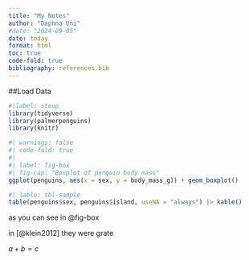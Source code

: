 ```yaml
---
title: "My Notes"
author: "Daphna Uni"
#date: "2024-09-05"
date: today
format: html
toc: true
code-fold: true
bibliography: references.bib
---
```


##Load Data

```r
#|label: steup
library(tidyverse)
library(palmerpenguins)
library(knitr)
```

```r
#| warnings: false
#| code-fold: true
#| 
#| label: fig-box
#| fig-cap: "Boxplot of penguin body mass"
ggplot(penguins, aes(x = sex, y = body_mass_g)) + geom_boxplot()
```

```r
#| lable: tbl-sample
table(penguins$sex, penguins$island, useNA = "always") |> kable()
```

as you can see in @fig-box

in [@klein2012] they were grate

$a+b=c$
